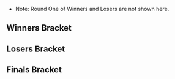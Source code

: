 {{DISPLAYTITLE:Get Smashed at the Foundry #67: Singles Bracket}}{{SetGame|melee}}<!-- Generated with http://tournament-nub.rhcloud.com/toliquipedia name=showdowngg-SFGameNight67 -->
{{tabs static
|name1=Overview
|link1=Get_Smashed_at_the_Foundry/67
|name2=Bracket
|link2=Get_Smashed_at_the_Foundry/67/Bracket
|This=2
}}
*Note: Round One of Winners and Losers are not shown here.
==Winners Bracket==
{{64DEWBracketA
|r1m1p1=SFAT |r1m1p1flag=us |r1m1p1score=2 |r1m1win=1
|r1m1p2=NAM |r1m1p2flag= |r1m1p2score=0

|r1m2p1=Colin |r1m2p1flag= |r1m2p1score=0 |r1m2win=2
|r1m2p2=Clubs |r1m2p2flag= |r1m2p2score=2

|r1m3p1=Yamaneko |r1m3p1flag=us |r1m3p1score=2 |r1m3win=1
|r1m3p2=Nb2 |r1m3p2flag= |r1m3p2score=0

|r1m4p1=Narfanator |r1m4p1flag= |r1m4p1score=2 |r1m4win=1
|r1m4p2=So1us |r1m4p2flag= |r1m4p2score=0

|r1m5p1=Germ |r1m5p1flag= |r1m5p1score=2 |r1m5win=1
|r1m5p2=SDKing |r1m5p2flag= |r1m5p2score=0

|r1m6p1=MattOmega |r1m6p1flag= |r1m6p1score=2 |r1m6win=1
|r1m6p2=Unagi |r1m6p2flag= |r1m6p2score=0

|r1m7p1=Glitter |r1m7p1flag= |r1m7p1score=2 |r1m7win=1
|r1m7p2=Gary Oak |r1m7p2flag= |r1m7p2score=0

|r1m8p1=Ghettotastic |r1m8p1flag= |r1m8p1score=1 |r1m8win=2
|r1m8p2=Gooby |r1m8p2flag= |r1m8p2score=2

|r1m9p1=Ralph |r1m9p1flag=us |r1m9p1score=2 |r1m9win=1
|r1m9p2=Nipunn |r1m9p2flag= |r1m9p2score=0

|r1m10p1=Dounan |r1m10p1flag= |r1m10p1score=2 |r1m10win=1
|r1m10p2=USSGordonCaptain |r1m10p2flag= |r1m10p2score=0

|r1m11p1=Zoap |r1m11p1flag= |r1m11p1score=2 |r1m11win=1
|r1m11p2=Charlezard |r1m11p2flag= |r1m11p2score=0

|r1m12p1=Enjoiful |r1m12p1flag= |r1m12p1score=2 |r1m12win=1
|r1m12p2=PKP |r1m12p2flag= |r1m12p2score=0

|r1m13p1=Dr. Z |r1m13p1flag=us |r1m13p1score=2 |r1m13win=1
|r1m13p2=Cas |r1m13p2flag= |r1m13p2score=0

|r1m14p1=Spevak |r1m14p1flag= |r1m14p1score=2 |r1m14win=1
|r1m14p2=Blaine |r1m14p2flag= |r1m14p2score=0

|r1m15p1=Imyt |r1m15p1flag=us |r1m15p1score=2 |r1m15win=1
|r1m15p2=Minz |r1m15p2flag= |r1m15p2score=0

|r1m16p1=Dr Jwns |r1m16p1flag= |r1m16p1score=1 |r1m16win=2
|r1m16p2=Benny |r1m16p2flag= |r1m16p2score=2

|r1m17p1=Shroomed |r1m17p1flag=us |r1m17p1score=2 |r1m17win=1
|r1m17p2=KneesusChrist |r1m17p2flag= |r1m17p2score=0

|r1m18p1=Mkan |r1m18p1flag= |r1m18p1score=1 |r1m18win=2
|r1m18p2=Miguel |r1m18p2flag= |r1m18p2score=2

|r1m19p1=Warwick Foe |r1m19p1flag= |r1m19p1score=2 |r1m19win=1
|r1m19p2=Nico |r1m19p2flag= |r1m19p2score=0

|r1m20p1=Danny Paguiao |r1m20p1flag= |r1m20p1score=2 |r1m20win=1
|r1m20p2=MADgood |r1m20p2flag= |r1m20p2score=0

|r1m21p1=Hyprid |r1m21p1flag= |r1m21p1score=2 |r1m21win=1
|r1m21p2=DJSwerve |r1m21p2flag= |r1m21p2score=0

|r1m22p1=Roochi |r1m22p1flag= |r1m22p1score=2 |r1m22win=1
|r1m22p2=Hoof |r1m22p2flag= |r1m22p2score=0

|r1m23p1=Mikkuz |r1m23p1flag= |r1m23p1score=2 |r1m23win=1
|r1m23p2=Big Huge Man |r1m23p2flag= |r1m23p2score=0

|r1m24p1=Atrioc |r1m24p1flag= |r1m24p1score=1 |r1m24win=2
|r1m24p2=Kidney |r1m24p2flag= |r1m24p2score=2

|r1m25p1=Frootloop |r1m25p1flag=us |r1m25p1score=2 |r1m25win=1
|r1m25p2=SmyD |r1m25p2flag= |r1m25p2score=0

|r1m26p1=Ethan |r1m26p1flag= |r1m26p1score=1 |r1m26win=2
|r1m26p2=Sabelan |r1m26p2flag= |r1m26p2score=2

|r1m27p1=Skeeter |r1m27p1flag= |r1m27p1score=2 |r1m27win=1
|r1m27p2=Fordacious |r1m27p2flag= |r1m27p2score=0

|r1m28p1=Grandma's Cleavage |r1m28p1flag= |r1m28p1score=2 |r1m28win=1
|r1m28p2=BananaWolf |r1m28p2flag= |r1m28p2score=0

|r1m29p1=Phil |r1m29p1flag=us |r1m29p1score=2 |r1m29win=1
|r1m29p2=Bobo |r1m29p2flag= |r1m29p2score=0

|r1m30p1=Carlos |r1m30p1flag= |r1m30p1score=2 |r1m30win=1
|r1m30p2=Mova |r1m30p2flag= |r1m30p2score=1

|r1m31p1=w33dl0rd840 |r1m31p1flag=us |r1m31p1score=2 |r1m31win=1
|r1m31p2=Nick Allen |r1m31p2flag= |r1m31p2score=1

|r1m32p1=Rickthefox |r1m32p1flag= |r1m32p1score=0 |r1m32win=2
|r1m32p2=Boosy |r1m32p2flag= |r1m32p2score=2

|r2m1p1=SFAT |r2m1p1flag=us |r2m1p1score=2 |r2m1win=1
|r2m1p2=Clubs |r2m1p2flag= |r2m1p2score=0

|r2m2p1=Yamaneko |r2m2p1flag=us |r2m2p1score=2 |r2m2win=1
|r2m2p2=Narfanator |r2m2p2flag= |r2m2p2score=0

|r2m3p1=Germ |r2m3p1flag= |r2m3p1score=1 |r2m3win=2
|r2m3p2=MattOmega |r2m3p2flag= |r2m3p2score=2

|r2m4p1=Glitter |r2m4p1flag= |r2m4p1score=2 |r2m4win=1
|r2m4p2=Gooby |r2m4p2flag= |r2m4p2score=0

|r2m5p1=Ralph |r2m5p1flag=us |r2m5p1score=2 |r2m5win=1
|r2m5p2=Dounan |r2m5p2flag= |r2m5p2score=0

|r2m6p1=Zoap |r2m6p1flag= |r2m6p1score=2 |r2m6win=1
|r2m6p2=Enjoiful |r2m6p2flag= |r2m6p2score=0

|r2m7p1=Dr. Z |r2m7p1flag=us |r2m7p1score=2 |r2m7win=1
|r2m7p2=Spevak |r2m7p2flag= |r2m7p2score=1

|r2m8p1=Imyt |r2m8p1flag=us |r2m8p1score=2 |r2m8win=1
|r2m8p2=Benny |r2m8p2flag= |r2m8p2score=1

|r2m9p1=Shroomed |r2m9p1flag=us |r2m9p1score=2 |r2m9win=1
|r2m9p2=Miguel |r2m9p2flag= |r2m9p2score=0

|r2m10p1=Warwick Foe |r2m10p1flag= |r2m10p1score=0 |r2m10win=2
|r2m10p2=Danny Paguiao |r2m10p2flag= |r2m10p2score=2

|r2m11p1=Hyprid |r2m11p1flag= |r2m11p1score=2 |r2m11win=1
|r2m11p2=Roochi |r2m11p2flag= |r2m11p2score=0

|r2m12p1=Mikkuz |r2m12p1flag= |r2m12p1score=2 |r2m12win=1
|r2m12p2=Kidney |r2m12p2flag= |r2m12p2score=0

|r2m13p1=Frootloop |r2m13p1flag=us |r2m13p1score=2 |r2m13win=1
|r2m13p2=Sabelan |r2m13p2flag= |r2m13p2score=0

|r2m14p1=Skeeter |r2m14p1flag= |r2m14p1score=2 |r2m14win=1
|r2m14p2=Grandma's Cleavage |r2m14p2flag= |r2m14p2score=0

|r2m15p1=Phil |r2m15p1flag=us |r2m15p1score=2 |r2m15win=1
|r2m15p2=Carlos |r2m15p2flag= |r2m15p2score=0

|r2m16p1=w33dl0rd840 |r2m16p1flag=us |r2m16p1score=2 |r2m16win=1
|r2m16p2=Boosy |r2m16p2flag= |r2m16p2score=0

|r3m1p1=SFAT |r3m1p1flag=us |r3m1p1score=2 |r3m1win=1
|r3m1p2=Yamaneko |r3m1p2flag=us |r3m1p2score=0

|r3m2p1=MattOmega |r3m2p1flag= |r3m2p1score=0 |r3m2win=2
|r3m2p2=Glitter |r3m2p2flag= |r3m2p2score=2

|r3m3p1=Ralph |r3m3p1flag=us |r3m3p1score=2 |r3m3win=1
|r3m3p2=Zoap |r3m3p2flag= |r3m3p2score=0

|r3m4p1=Dr. Z |r3m4p1flag=us |r3m4p1score=2 |r3m4win=1
|r3m4p2=Imyt |r3m4p2flag=us |r3m4p2score=1

|r3m5p1=Shroomed |r3m5p1flag=us |r3m5p1score=1 |r3m5win=1
|r3m5p2=Danny Paguiao |r3m5p2flag= |r3m5p2score=0

|r3m6p1=Hyprid |r3m6p1flag= |r3m6p1score=2 |r3m6win=1
|r3m6p2=Mikkuz |r3m6p2flag= |r3m6p2score=0

|r3m7p1=Frootloop |r3m7p1flag=us |r3m7p1score=2 |r3m7win=1
|r3m7p2=Skeeter |r3m7p2flag= |r3m7p2score=0

|r3m8p1=Phil |r3m8p1flag=us |r3m8p1score=2 |r3m8win=1
|r3m8p2=w33dl0rd840 |r3m8p2flag=us |r3m8p2score=0

|r4m1p1=SFAT |r4m1p1flag=us |r4m1p1score=2 |r4m1win=1
|r4m1p2=Glitter |r4m1p2flag= |r4m1p2score=0

|r4m2p1=Ralph |r4m2p1flag=us |r4m2p1score=2 |r4m2win=1
|r4m2p2=Dr. Z |r4m2p2flag=us |r4m2p2score=0

|r4m3p1=Shroomed |r4m3p1flag=us |r4m3p1score=2 |r4m3win=1
|r4m3p2=Hyprid |r4m3p2flag= |r4m3p2score=0

|r4m4p1=Frootloop |r4m4p1flag=us |r4m4p1score=0 |r4m4win=2
|r4m4p2=Phil |r4m4p2flag=us |r4m4p2score=2

|r5m1p1=SFAT |r5m1p1flag=us |r5m1p1score=1 |r5m1win=2
|r5m1p2=Ralph |r5m1p2flag=us |r5m1p2score=3

|r5m2p1=Shroomed |r5m2p1flag=us |r5m2p1score=3 |r5m2win=1
|r5m2p2=Phil |r5m2p2flag=us |r5m2p2score=0
}}
==Losers Bracket==
{{64DELBracketSmwA
|tourneylink=Get Smashed at the Foundry/67
|tourneyname=Get Smashed at the Foundry #67
|l1placement=49-64
|l2placement=33-48
|l3placement=25-32
|l4placement=17-24
|l5placement=13-16
|l6placement=9-12
|l7placement=7-8
|l8placement=5-6
|l1m1p1=Rickthefox |l1m1p1flag= |l1m1p1score=1 |l1m1win=2
|l1m1p2=Nick Allen |l1m1p2flag= |l1m1p2score=2

|l1m2p1=Mova |l1m2p1flag= |l1m2p1score=2 |l1m2win=1
|l1m2p2=Bobo |l1m2p2flag= |l1m2p2score=1

|l1m3p1=BananaWolf |l1m3p1flag= |l1m3p1score=0 |l1m3win=2
|l1m3p2=Fordacious |l1m3p2flag= |l1m3p2score=2

|l1m4p1=Ethan |l1m4p1flag= |l1m4p1score=1 |l1m4win=2
|l1m4p2=SmyD |l1m4p2flag= |l1m4p2score=2

|l1m5p1=Atrioc |l1m5p1flag= |l1m5p1score=2 |l1m5win=1
|l1m5p2=Big Huge Man |l1m5p2flag= |l1m5p2score=0

|l1m6p1=Hoof |l1m6p1flag= |l1m6p1score=2 |l1m6win=1
|l1m6p2=DJSwerve |l1m6p2flag= |l1m6p2score=0

|l1m7p1=MADgood |l1m7p1flag= |l1m7p1score=2 |l1m7win=1
|l1m7p2=Nico |l1m7p2flag= |l1m7p2score=0

|l1m8p1=Mkan |l1m8p1flag= |l1m8p1score=2 |l1m8win=1
|l1m8p2=KneesusChrist |l1m8p2flag= |l1m8p2score=0

|l1m9p1=Dr Jwns |l1m9p1flag= |l1m9p1score=2 |l1m9win=1
|l1m9p2=Minz |l1m9p2flag= |l1m9p2score=0

|l1m10p1=Blaine |l1m10p1flag= |l1m10p1score=2 |l1m10win=1
|l1m10p2=Cas |l1m10p2flag= |l1m10p2score=0

|l1m11p1=PKP |l1m11p1flag= |l1m11p1score=0 |l1m11win=2
|l1m11p2=Charlezard |l1m11p2flag= |l1m11p2score=2

|l1m12p1=USSGordonCaptain |l1m12p1flag= |l1m12p1score=2 |l1m12win=1
|l1m12p2=Nipunn |l1m12p2flag= |l1m12p2score=0

|l1m13p1=Ghettotastic |l1m13p1flag= |l1m13p1score=2 |l1m13win=1
|l1m13p2=Gary Oak |l1m13p2flag= |l1m13p2score=0

|l1m14p1=Unagi |l1m14p1flag= |l1m14p1score=2 |l1m14win=1
|l1m14p2=SDKing |l1m14p2flag= |l1m14p2score=0

|l1m15p1=So1us |l1m15p1flag= |l1m15p1score=0 |l1m15win=2
|l1m15p2=Nb2 |l1m15p2flag= |l1m15p2score=2

|l1m16p1=Colin |l1m16p1flag= |l1m16p1score=2 |l1m16win=1
|l1m16p2=NAM |l1m16p2flag= |l1m16p2score=0

|l2m1p1=Benny |l2m1p1flag= |l2m1p1score=2 |l2m1win=1
|l2m1p2=Nick Allen |l2m1p2flag= |l2m1p2score=1

|l2m2p1=Spevak |l2m2p1flag= |l2m2p1score=2 |l2m2win=1
|l2m2p2=Mova |l2m2p2flag= |l2m2p2score=1

|l2m3p1=Enjoiful |l2m3p1flag= |l2m3p1score=2 |l2m3win=1
|l2m3p2=Fordacious |l2m3p2flag= |l2m3p2score=0

|l2m4p1=Dounan |l2m4p1flag= |l2m4p1score=2 |l2m4win=1
|l2m4p2=SmyD |l2m4p2flag= |l2m4p2score=0

|l2m5p1=Gooby |l2m5p1flag= |l2m5p1score=1 |l2m5win=2
|l2m5p2=Atrioc |l2m5p2flag= |l2m5p2score=2

|l2m6p1=Germ |l2m6p1flag= |l2m6p1score=2 |l2m6win=1
|l2m6p2=Hoof |l2m6p2flag= |l2m6p2score=1

|l2m7p1=Narfanator |l2m7p1flag= |l2m7p1score=2 |l2m7win=1
|l2m7p2=MADgood |l2m7p2flag= |l2m7p2score=0

|l2m8p1=Clubs |l2m8p1flag= |l2m8p1score=1 |l2m8win=2
|l2m8p2=Mkan |l2m8p2flag= |l2m8p2score=2

|l2m9p1=Boosy |l2m9p1flag= |l2m9p1score=0 |l2m9win=2
|l2m9p2=Dr Jwns |l2m9p2flag= |l2m9p2score=2

|l2m10p1=Carlos |l2m10p1flag= |l2m10p1score=2 |l2m10win=1
|l2m10p2=Blaine |l2m10p2flag= |l2m10p2score=0

|l2m11p1=Grandma's Cleavage |l2m11p1flag= |l2m11p1score=2 |l2m11win=1
|l2m11p2=Charlezard |l2m11p2flag= |l2m11p2score=1

|l2m12p1=Sabelan |l2m12p1flag= |l2m12p1score=2 |l2m12win=1
|l2m12p2=USSGordonCaptain |l2m12p2flag= |l2m12p2score=0

|l2m13p1=Kidney |l2m13p1flag= |l2m13p1score=0 |l2m13win=2
|l2m13p2=Ghettotastic |l2m13p2flag= |l2m13p2score=2

|l2m14p1=Roochi |l2m14p1flag= |l2m14p1score=0 |l2m14win=2
|l2m14p2=Unagi |l2m14p2flag= |l2m14p2score=2

|l2m15p1=Warwick Foe |l2m15p1flag= |l2m15p1score=2 |l2m15win=1
|l2m15p2=Nb2 |l2m15p2flag= |l2m15p2score=1

|l2m16p1=Miguel |l2m16p1flag= |l2m16p1score=2 |l2m16win=1
|l2m16p2=Colin |l2m16p2flag= |l2m16p2score=0

|l3m1p1=Benny |l3m1p1flag= |l3m1p1score=2 |l3m1win=1
|l3m1p2=Spevak |l3m1p2flag= |l3m1p2score=0

|l3m2p1=Enjoiful |l3m2p1flag= |l3m2p1score=2 |l3m2win=1
|l3m2p2=Dounan |l3m2p2flag= |l3m2p2score=0

|l3m3p1=Atrioc |l3m3p1flag= |l3m3p1score=0 |l3m3win=2
|l3m3p2=Germ |l3m3p2flag= |l3m3p2score=2

|l3m4p1=Narfanator |l3m4p1flag= |l3m4p1score=2 |l3m4win=1
|l3m4p2=Mkan |l3m4p2flag= |l3m4p2score=0

|l3m5p1=Dr Jwns |l3m5p1flag= |l3m5p1score=2 |l3m5win=1
|l3m5p2=Carlos |l3m5p2flag= |l3m5p2score=1

|l3m6p1=Grandma's Cleavage |l3m6p1flag= |l3m6p1score=2 |l3m6win=1
|l3m6p2=Sabelan |l3m6p2flag= |l3m6p2score=0

|l3m7p1=Ghettotastic |l3m7p1flag= |l3m7p1score=2 |l3m7win=1
|l3m7p2=Unagi |l3m7p2flag= |l3m7p2score=0

|l3m8p1=Warwick Foe |l3m8p1flag= |l3m8p1score=2 |l3m8win=1
|l3m8p2=Miguel |l3m8p2flag= |l3m8p2score=0

|l4m1p1=Danny Paguiao |l4m1p1flag= |l4m1p1score=2 |l4m1win=1
|l4m1p2=Benny |l4m1p2flag= |l4m1p2score=0

|l4m2p1=Mikkuz |l4m2p1flag= |l4m2p1score=2 |l4m2win=1
|l4m2p2=Enjoiful |l4m2p2flag= |l4m2p2score=0

|l4m3p1=Skeeter |l4m3p1flag= |l4m3p1score=0 |l4m3win=2
|l4m3p2=Germ |l4m3p2flag= |l4m3p2score=2

|l4m4p1=w33dl0rd840 |l4m4p1flag=us |l4m4p1score=2 |l4m4win=1
|l4m4p2=Narfanator |l4m4p2flag= |l4m4p2score=0

|l4m5p1=Yamaneko |l4m5p1flag=us |l4m5p1score=2 |l4m5win=1
|l4m5p2=Dr Jwns |l4m5p2flag= |l4m5p2score=0

|l4m6p1=MattOmega |l4m6p1flag= |l4m6p1score=0 |l4m6win=2
|l4m6p2=Grandma's Cleavage |l4m6p2flag= |l4m6p2score=2

|l4m7p1=Zoap |l4m7p1flag= |l4m7p1score={{win}} |l4m7win=1
|l4m7p2=Ghettotastic |l4m7p2flag= |l4m7p2score=

|l4m8p1=Imyt |l4m8p1flag=us |l4m8p1score=0 |l4m8win=2
|l4m8p2=Warwick Foe |l4m8p2flag= |l4m8p2score=2

|l5m1p1=Danny Paguiao |l5m1p1flag= |l5m1p1score=2 |l5m1win=1
|l5m1p2=Mikkuz |l5m1p2flag= |l5m1p2score=1

|l5m2p1=Germ |l5m2p1flag= |l5m2p1score=1 |l5m2win=2
|l5m2p2=w33dl0rd840 |l5m2p2flag=us |l5m2p2score=2

|l5m3p1=Yamaneko |l5m3p1flag=us |l5m3p1score=2 |l5m3win=1
|l5m3p2=Grandma's Cleavage |l5m3p2flag= |l5m3p2score=0

|l5m4p1=Zoap |l5m4p1flag= |l5m4p1score=0 |l5m4win=2
|l5m4p2=Warwick Foe |l5m4p2flag= |l5m4p2score=2

|l6m1p1=Glitter |l6m1p1flag= |l6m1p1score=2 |l6m1win=1
|l6m1p2=Danny Paguiao |l6m1p2flag= |l6m1p2score=1

|l6m2p1=Dr. Z |l6m2p1flag=us |l6m2p1score=2 |l6m2win=1
|l6m2p2=w33dl0rd840 |l6m2p2flag=us |l6m2p2score=0

|l6m3p1=Hyprid |l6m3p1flag= |l6m3p1score=2 |l6m3win=1
|l6m3p2=Yamaneko |l6m3p2flag=us |l6m3p2score=1

|l6m4p1=Frootloop |l6m4p1flag=us |l6m4p1score=2 |l6m4win=1
|l6m4p2=Warwick Foe |l6m4p2flag= |l6m4p2score=0

|l7m1p1=Glitter |l7m1p1flag= |l7m1p1score=0 |l7m1win=2
|l7m1p2=Dr. Z |l7m1p2flag=us |l7m1p2score=2

|l7m2p1=Hyprid |l7m2p1flag= |l7m2p1score=0 |l7m2win=2
|l7m2p2=Frootloop |l7m2p2flag=us |l7m2p2score=2

|l8m1p1=Phil |l8m1p1flag=us |l8m1p1score=2 |l8m1win=1
|l8m1p2=Dr. Z |l8m1p2flag=us |l8m1p2score=0

|l8m2p1=SFAT |l8m2p1flag=us |l8m2p1score=2 |l8m2win=1
|l8m2p2=Frootloop |l8m2p2flag=us |l8m2p2score=1
}}
<onlyinclude>
==Finals Bracket==
{{DEFinalSmwBracket
|tourneylink=Get Smashed at the Foundry/67
|tourneyname=Get Smashed at the Foundry #67
|l1placement=4
|r2placement=3
|r3loserplacement=2
|r3winnerplacement=1
|export_score=true
<!-- FROM WINNERS -->
|r1m1p1=Ralph |r1m1p1flag=us |r1m1p1score=0 |r1m1win=2
|r1m1p2=Shroomed |r1m1p2flag=us |r1m1p2score=3

<!-- FROM LOSERS -->
|l1m1p1=Phil |l1m1p1flag=us |l1m1p1score=0 |l1m1win=2
|l1m1p2=SFAT |l1m1p2flag=us |l1m1p2score=3

<!-- LOSERS FINALS -->
|r2m1p1=Ralph |r2m1p1flag=us |r2m1p1score=1 |r2m1win=2
|r2m1p2=SFAT |r2m1p2flag=us |r2m1p2score=3

<!-- GRAND FINALS -->
|r3m1p1=Shroomed |r3m1p1flag=us |r3m1p1score=0 |r3m2p1score=0 |r3m1win=2
|r3m1p2=SFAT |r3m1p2flag=us |r3m1p2score=3 |r3m2p2score=3
}}
</onlyinclude>
